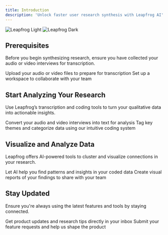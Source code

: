 ```yaml
---
title: Introduction
description: 'Unlock faster user research synthesis with Leapfrog AI'
---
```


<img
  className="block dark:hidden"
  src="/images/hero-light.svg"
  alt="Leapfrog Light"
/>
<img
  className="hidden dark:block"
  src="/images/hero-dark.svg"
  alt="Leapfrog Dark"
/>

## Prerequisites

Before you begin synthesizing research, ensure you have collected your audio or video interviews for transcription.

<CardGroup cols={2}>
  <Card
    title="Upload Media"
    icon="cloud-upload"
    href="https://leapfrog.com/docs/transcription"
  >
    Upload your audio or video files to prepare for transcription
  </Card>
  <Card
    title="Create a Workspace"
    icon="folder-open"
    href="https://leapfrog.com/docs/workspace"
  >
    Set up a workspace to collaborate with your team
  </Card>
</CardGroup>

## Start Analyzing Your Research

Use Leapfrog’s transcription and coding tools to turn your qualitative data into actionable insights.

<CardGroup cols={2}>
  <Card
    title="Transcribe Interviews"
    icon="microphone"
    href="https://leapfrog.com/docs/transcription"
  >
    Convert your audio and video interviews into text for analysis
  </Card>
  <Card
    title="Tag and Code"
    icon="tags"
    href="https://leapfrog.com/docs/coding"
  >
    Tag key themes and categorize data using our intuitive coding system
  </Card>
</CardGroup>

## Visualize and Analyze Data

Leapfrog offers AI-powered tools to cluster and visualize connections in your research.

<CardGroup cols={2}>
  <Card
    title="AI-Powered Clustering"
    icon="robot"
    href="https://leapfrog.com/docs/analysis"
  >
    Let AI help you find patterns and insights in your coded data
  </Card>
  <Card
    title="Generate Reports"
    icon="file-chart-pie"
    href="https://leapfrog.com/docs/reports"
  >
    Create visual reports of your findings to share with your team
  </Card>
</CardGroup>

## Stay Updated

Ensure you're always using the latest features and tools by staying connected.

<CardGroup cols={2}>
  <Card
    title="Subscribe to Updates"
    icon="envelope"
    href="https://leapfrog.com/blog"
  >
    Get product updates and research tips directly in your inbox
  </Card>
  <Card
    title="Feature Requests"
    icon="lightbulb"
    href="https://leapfrog.com/roadmap"
  >
    Submit your feature requests and help us shape the product
  </Card>
</CardGroup>
